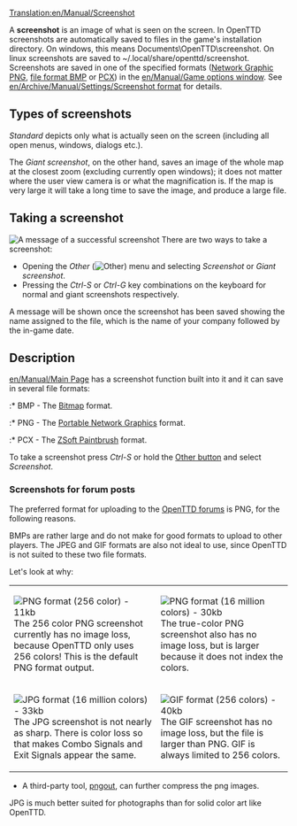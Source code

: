 [[Translation:en/Manual/Screenshot]]


A '''screenshot''' is an image of what is seen on the screen. In OpenTTD screenshots are automatically saved to files in the game's installation directory. On windows, this means Documents\OpenTTD\screenshot. On linux screenshots are saved to ~/.local/share/openttd/screenshot. Screenshots are saved in one of the specified  formats ([https://www.wikipedia.org/wiki/Portable Network Graphic PNG], [https://www.wikipedia.org/wiki/BMP file format BMP] or [https://www.wikipedia.org/wiki/PCX PCX]) in the [[en/Manual/Game options window]]. See [[en/Archive/Manual/Settings/Screenshot format]] for details.

==Types of screenshots ==
''Standard'' depicts only what is actually seen on the screen (including all open menus, windows, dialogs etc.).

The ''Giant screenshot'', on the other hand, saves an image of the whole map at the closest zoom (excluding currently open windows); it does not matter where the user view camera is or what the magnification is. If the map is very large it will take a long time to save the image, and produce a large file.

==Taking a screenshot==
[[File:en/Manual/Screenshot successbox.png|frame|A message of a successful screenshot]]
There are two ways to take a screenshot:
*Opening the ''Other'' ([[File:en/Manual/Manual html 51cda05b.png|Other]]) menu and selecting ''Screenshot'' or ''Giant screenshot''.
*Pressing the ''Ctrl-S'' or ''Ctrl-G'' key combinations on the keyboard for normal and giant screenshots respectively.

A message will be shown once the screenshot has been saved showing the name assigned to the file, which is the name of your company followed by the in-game date.

==Description==
[[en/Manual/Main Page]] has a screenshot function built into it and it can save in several file formats:

:* BMP - The [https://www.wikipedia.org/wiki/Windows_bitmap Bitmap] format.
:* PNG - The [http://www.libpng.org/pub/png/ Portable Network Graphics] format.
:* PCX - The [https://www.wikipedia.org/wiki/PCX ZSoft Paintbrush] format.

To take a screenshot press ''Ctrl-S'' or hold the [[en/Manual/Game interface#other|Other button]] and select ''Screenshot''.

===Screenshots for forum posts===
The preferred format for uploading to the [http://forum.openttd.org/ OpenTTD forums] is PNG, for the following reasons.

BMPs are rather large and do not make for good formats to upload to other players.  The JPEG and GIF formats are also not ideal to use, since OpenTTD is not suited to these two file formats. 

Let's look at why:
{|
|[[File:en/Manual/Screenshot optimised pngout.png|none|frame|PNG format (256 color) - 11kb]]
The 256 color PNG screenshot currently has no image loss, because OpenTTD only uses 256 colors! This is the default PNG format output.
|[[File:en/Manual/Screenshot png.png|none|frame|PNG format (16 million colors) - 30kb]]
The true-color PNG screenshot also has no image loss, but is larger because it does not index the colors.
|-
|[[File:en/Manual/Screenshot jpg.jpeg|none|frame|JPG format (16 million colors) - 33kb]]
The JPG screenshot is not nearly as sharp.  There is color loss so that makes Combo Signals and Exit Signals appear the same.
|[[File:en/Manual/Screenshot gif.gif|none|frame|GIF format (256 colors) - 40kb]]
The GIF screenshot has no image loss, but the file is larger than PNG.  GIF is always limited to 256 colors.
|}
* A third-party tool, [http://advsys.net/ken/utils.htm pngout], can further compress the png images.  


JPG is much better suited for photographs than for solid color art like OpenTTD.  

{{en/Note|PCX files are a legacy feature as the original Transport Tycoon could only save in PCX format.  PCX files do not compress very much, the example above as a PCX is 233KB.}}